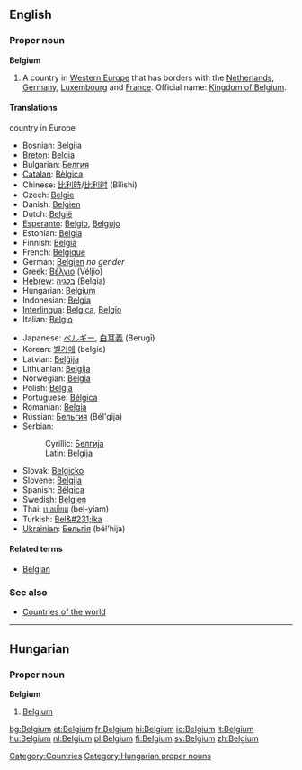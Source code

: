 ==English==

===Proper noun===
{{wikipedia}}
'''Belgium'''
# A country in [[Western Europe]] that has borders with the [[Netherlands]], [[Germany]], [[Luxembourg]] and [[France]]. Official name: [[Kingdom of Belgium]].

====Translations====
;country in Europe
{{top}}
*Bosnian: [[Belgija]] {{f}}
*[[Breton]]: [[Belgia]]
*Bulgarian: [[Белгия]] {{f}}
*[[Catalan]]: [[Bèlgica]] {{f}}
*Chinese: [[比利時]]/[[比利时]] (Bǐlìshí)
*Czech: [[Belgie]] {{f}}
*Danish: [[Belgien]]
*Dutch: [[België]] {{n}}
*[[Esperanto]]: [[Belgio]], [[Belgujo]]
*Estonian: [[Belgia]]
*Finnish: [[Belgia]]
*French: [[Belgique]] {{f}}
*German: [[Belgien]] ''no gender''
*Greek: [[Βέλγιο]] (Véljio)
*[[Hebrew]]: [[בלגיה]] (Belgia)
*Hungarian: [[#Hungarian|Belgium]]
*Indonesian: [[Belgia]]
*[[Interlingua]]: [[Belgica]], [[Belgio]]
*Italian: [[Belgio]] {{m}}
{{mid}}
*Japanese: [[ベルギー]], [[白耳義]] (Berugī)
*Korean: [[벨기에]] (belgie)
*Latvian: [[Beļģija]] {{f}}
*Lithuanian: [[Belgija]] {{f}}
*Norwegian: [[Belgia]]
*Polish: [[Belgia]] {{f}}
*Portuguese: [[Bélgica]]
*Romanian: [[Belgia]] {{f}}
*Russian: [[Бельгия]] {{f}} (Bél'gija)
*Serbian:
*:Cyrillic: [[Белгија]] {{f}}
*:Latin: [[Belgija#Serbian|Belgija]] {{f}}
*Slovak: [[Belgicko]] {{n}}
*Slovene: [[Belgija]] {{f}}
*Spanish: [[Bélgica]] {{f}}
*Swedish: [[Belgien]]
*Thai: [[เบลเยียม]] (bel-yiam)
*Turkish: [[Bel&#231;ika]]
*[[Ukrainian]]: [[Бельгія]] {{f}} (bél'hija)
{{bottom}}

====Related terms====
*[[Belgian]]

===See also===
*[[Countries of the world]]
[[Category:Countries]]

----
==Hungarian==

===Proper noun===
'''Belgium'''
# [[#English|Belgium]]

[[Category:Hungarian proper nouns]]

[[bg:Belgium]]
[[et:Belgium]]
[[fr:Belgium]]
[[hi:Belgium]]
[[io:Belgium]]
[[it:Belgium]]
[[hu:Belgium]]
[[nl:Belgium]]
[[pl:Belgium]]
[[fi:Belgium]]
[[sv:Belgium]]
[[zh:Belgium]]